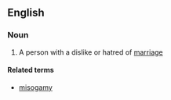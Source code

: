 ==English==

===Noun===
{{en-noun}}

# A person with a dislike or hatred of [[marriage]]

====Related terms====
*[[misogamy]]